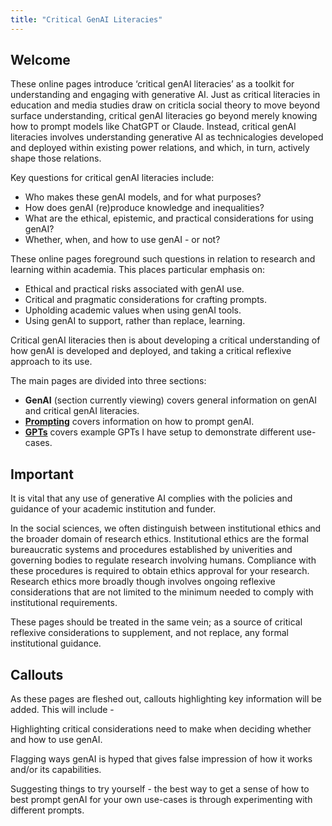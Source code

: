 ```yaml
---
title: "Critical GenAI Literacies"
---
```


## Welcome

:::{.callout-note title="Guidance Overview"}

These online pages introduce 'critical genAI literacies' as a toolkit for understanding and engaging with generative AI. Just as critical literacies in education and media studies draw on criticla social theory to move beyond surface understanding, critical genAI literacies go beyond merely knowing how to prompt models like ChatGPT or Claude. Instead, critical genAI literacies involves understanding generative AI as technicalogies developed and deployed within existing power relations, and which, in turn, actively shape those relations.

Key questions for critical genAI literacies include:

- Who makes these genAI models, and for what purposes?
- How does genAI (re)produce knowledge and inequalities?
- What are the ethical, epistemic, and practical considerations for using genAI?
- Whether, when, and how to use genAI - or not?

These online pages foreground such questions in relation to research and learning within academia. This places particular emphasis on:

- Ethical and practical risks associated with genAI use.
- Critical and pragmatic considerations for crafting prompts.
- Upholding academic values when using genAI tools.
- Using genAI to support, rather than replace, learning.

Critical genAI literacies then is about developing a critical understanding of how genAI is developed and deployed, and taking a critical reflexive approach to its use.

The main pages are divided into three sections:

- **GenAI** (section currently viewing) covers general information on genAI and critical genAI literacies.
- **[Prompting](prompting.qmd)** covers information on how to prompt genAI.
- **[GPTs](gpts.qmd)** covers example GPTs I have setup to demonstrate different use-cases.

:::

## Important

::: {.callout-important title="Institutional Guidance"}
It is vital that any use of generative AI complies with the policies and guidance of your academic institution and funder.

In the social sciences, we often distinguish between institutional ethics and the broader domain of research ethics. Institutional ethics are the formal bureaucratic systems and procedures established by univerities and governing bodies to regulate research involving humans. Compliance with these procedures is required to obtain ethics approval for your research. Research ethics more broadly though involves ongoing reflexive considerations that are not limited to the minimum needed to comply with institutional requirements.

These pages should be treated in the same vein; as a source of critical reflexive considerations to supplement, and not replace, any formal institutional guidance.
:::

## Callouts

As these pages are fleshed out, callouts highlighting key information will be added. This will include -

::: consider
Highlighting critical considerations need to make when deciding whether and how to use genAI.
:::

::: hype
Flagging ways genAI is hyped that gives false impression of how it works and/or its capabilities.
:::

::: experiment
Suggesting things to try yourself - the best way to get a sense of how to best prompt genAI for your own use-cases is through experimenting with different prompts.
:::
